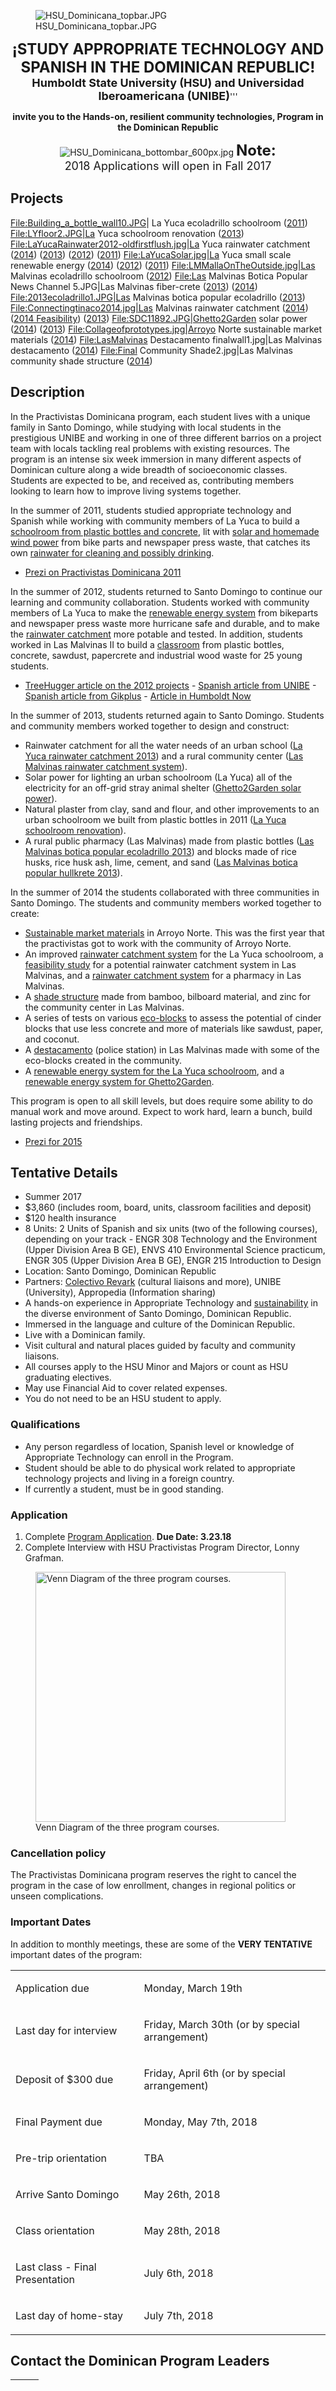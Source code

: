 {{Practivistas Dominicana header}}
[[File:HSU Dominicana topbar.JPG|center]]
<div style="text-align: center;">
'''<font size="5">¡STUDY APPROPRIATE TECHNOLOGY AND SPANISH IN THE DOMINICAN REPUBLIC!</font>'''<br />
'''<font size="4">Humboldt State University (HSU) and Universidad Iberoamericana (UNIBE)'''</font>'''

'''invite you to the Hands-on, resilient community technologies, Program in the Dominican Republic'''

[[File:HSU_Dominicana_bottombar_600px.jpg‎|center]]
'''<font size="5">Note:'''<br /></font>'''
'''<font size="4">2018 Applications will open in Fall 2017</font></div>


==Projects==
{{Tocright}}
<gallery caption="Practivistas Dominicana Projects" widths=200>
File:Building_a_bottle_wall10.JPG| La Yuca ecoladrillo schoolroom ([[La Yuca ecoladrillo schoolroom 2011|2011]]) 
File:LYfloor2.JPG|La Yuca schoolroom renovation ([[La Yuca schoolroom renovation|2013]])
File:LaYucaRainwater2012-oldfirstflush.jpg|La Yuca rainwater catchment ([[La Yuca rainwater 2014|2014]]) ([[La Yuca rainwater catchment 2013|2013]]) ([[La Yuca rainwater catchment 2012|2012]]) ([[La Yuca rainwater catchment 2011|2011]])
File:LaYucaSolar.jpg|La Yuca small scale renewable energy ([[La Yuca renewable energy 2014|2014]]) ([[La Yuca small scale renewable energy 2012|2012]]) ([[La Yuca small scale renewable energy 2011|2011]])
File:LMMallaOnTheOutside.jpg|Las Malvinas ecoladrillo schoolroom ([[Las Malvinas ecoladrillo schoolroom|2012]])
File:Las Malvinas Botica Popular News Channel 5.JPG|Las Malvinas fiber-crete ([[Las Malvinas botica popular hullkrete 2013|2013]]) ([[Hullkrete and fiber-crete|2014]])
File:2013ecoladrillo1.JPG|Las Malvinas botica popular ecoladrillo ([[Las Malvinas botica popular ecoladrillo 2013|2013]]) 
File:Connectingtinaco2014.jpg|Las Malvinas rainwater catchment ([[Las Malvinas rainwater 2014|2014]]) ([[Las Malvinas rainwater feasibility study 2014|2014 Feasibility]]) ([[Las Malvinas Rainwater Catchment System|2013]]) 
File:SDC11892.JPG|Ghetto2Garden solar power ([[Ghetto2Garden renewable energy 2014|2014]]) ([[Ghetto2Garden solar power|2013]])
File:Collageofprototypes.jpg|Arroyo Norte sustainable market materials ([[Arroyo Norte sustainable market materials|2014]])
File:LasMalvinas Destacamento finalwall1.jpg|Las Malvinas destacamento ([[Las Malvinas destacamento|2014]])
File:Final Community Shade2.jpg|Las Malvinas community shade structure ([[Las Malvinas community center shade|2014]])
</gallery>

==Description==
In the Practivistas Dominicana program, each student lives with a unique family in Santo Domingo, while studying with local students in the prestigious UNIBE and working in one of three different barrios on a project team with locals tackling real problems with existing resources. The program is an intense six week immersion in many different aspects of Dominican culture along a wide breadth of socioeconomic classes. Students are expected to be, and received as, contributing members looking to learn how to improve living systems together. 

In the summer of 2011, students studied appropriate technology and Spanish while working with community members of La Yuca to build a [[La Yuca ecoladrillo schoolroom| schoolroom from plastic bottles and concrete]], lit with [[La Yuca small scale renewable energy|solar and homemade wind power]] from bike parts and newspaper press waste, that catches its own [[La Yuca rainwater catchment|rainwater for cleaning and possibly drinking]]. 

* [http://prezi.com/fnjf2fqgibkv/hsu-dominicana-program-2011/ Prezi on Practivistas Dominicana 2011]

In the summer of 2012, students returned to Santo Domingo to continue our learning and community collaboration. Students worked with community members of La Yuca to make the [[La Yuca Small Scale Renewable Energy 2012|renewable energy system]] from bikeparts and newspaper press waste more hurricane safe and durable, and to make the [[La Yuca rainwater catchment 2012|rainwater catchment]] more potable and tested. In addition, students worked in Las Malvinas II to build a [[Las Malvinas ecoladrillo schoolroom 2012|classroom]] from plastic bottles, concrete, sawdust, papercrete and industrial wood waste for 25 young students.

* [http://www.treehugger.com/green-architecture/dominican-and-american-students-build-school-waste-products-and-concrete.html TreeHugger article on the 2012 projects] - [http://www.unibe.edu.do/aspx/Noticias_Detalle.aspx?ID=885 Spanish article from UNIBE] - [http://www.gikplus.com/data/escuela-yuca-ecoladrillo/ Spanish article from Gikplus] - [http://now.humboldt.edu/news/students-improve-on-sustainable-design-in-dominican-republic/ Article in Humboldt Now]

In the summer of 2013, students returned again to Santo Domingo. Students and community members worked together to design and construct:
* Rainwater catchment for all the water needs of an urban school ([[La Yuca rainwater catchment 2013]]) and a rural community center ([[Las Malvinas rainwater catchment system]]).
* Solar power for lighting an urban schoolroom (La Yuca) all of the electricity for an off-grid stray animal shelter ([[Ghetto2Garden solar power]]).
* Natural plaster from clay, sand and flour, and other improvements to an urban schoolroom we built from plastic bottles in 2011 ([[La Yuca schoolroom renovation]]).
* A rural public pharmacy (Las Malvinas) made from plastic bottles ([[Las Malvinas botica popular ecoladrillo 2013]]) and blocks made of rice husks, rice husk ash, lime, cement, and sand ([[Las Malvinas botica popular hullkrete 2013]]).

In the summer of 2014 the students collaborated with three communities in Santo Domingo. The students and community members worked together to create:
*[[Arroyo Norte sustainable market materials|Sustainable market materials]] in Arroyo Norte. This was the first year that the practivistas got to work with the community of Arroyo Norte.
*An improved [[La Yuca rainwater 2014|rainwater catchment system]] for the La Yuca schoolroom, a [[Las Malvinas rainwater feasibility study 2014|feasibility study]] for a potential rainwater catchment system in Las Malvinas, and a [[Las Malvinas rainwater 2014|rainwater catchment system]] for a pharmacy in Las Malvinas.
*A [[Las Malvinas community center shade|shade structure]] made from bamboo, bilboard material, and zinc for the community center in Las Malvinas.
*A series of tests on various [[Hullkrete and fiber-crete|eco-blocks]] to assess the potential of cinder blocks that use less concrete and more of materials like sawdust, paper, and coconut.
*A [[Las Malvinas destacamento|destacamento]] (police station) in Las Malvinas made with some of the eco-blocks created in the community.
*A [[La Yuca renewable energy 2014|renewable energy system for the La Yuca schoolroom]], and a [[Ghetto2Garden renewable energy 2014|renewable energy system for Ghetto2Garden]].

This program is open to all skill levels, but does require some ability to do manual work and move around. Expect to work hard, learn a bunch, build lasting projects and friendships.

* [https://prezi.com/qm1a-y33awaa/copy-of-practivistas-dominicana-2014/ Prezi for 2015]

==Tentative Details==
* Summer 2017
* $3,860 (includes room, board, units, classroom facilities and deposit) 
* $120 health insurance
* 8 Units: 2 Units of Spanish and six units (two of the following courses), depending on your track - ENGR 308 Technology and the Environment (Upper Division Area B GE), ENVS 410 Environmental Science practicum, ENGR 305 (Upper Division Area B GE), ENGR 215 Introduction to Design
* Location: Santo Domingo, Dominican Republic
* Partners: [https://www.facebook.com/ColectivoRevark Colectivo Revark] (cultural liaisons and more), UNIBE (University), Appropedia (Information sharing)
* A hands-on experience in Appropriate Technology and [[sustainability]] in the diverse environment of Santo Domingo, Dominican Republic.
* Immersed in the language and culture of the Dominican Republic.
* Live with a Dominican family.
* Visit cultural and natural places guided by faculty and community liaisons.
* All courses apply to the HSU Minor and Majors or count as HSU graduating electives.
* May use Financial Aid to cover related expenses.
* You do not need to be an HSU student to apply.

===Qualifications===
* Any person regardless of location, Spanish level or knowledge of Appropriate Technology can enroll in the Program.
* Student should be able to do physical work related to appropriate technology projects and living in a foreign country.
* If currently a student, must be in good standing.

===Application===
#Complete [https://humboldt-international.terradotta.com/index.cfm?FuseAction=Security.Login&Program_ID=15208&Referer=index%2Ecfm%3FFuseAction%3DStudents%2EApply%26Program_ID%3D15208 Program Application]. '''Due Date: 3.23.18'''
# Complete Interview with HSU Practivistas Program Director, Lonny Grafman.
[[File:ChiapasVenn.png|thumb|right|400px|Venn Diagram of the three program courses.]]

===Cancellation policy===
The Practivistas Dominicana program reserves the right to cancel the program in the case of low enrollment, changes in regional politics or unseen complications.

===Important Dates===
In addition to monthly meetings, these are some of the '''VERY TENTATIVE''' important dates of the program:

{| class="wikitable"
|-
| Application due 
|Monday, March 19th
|-
| Last day for interview    
| Friday, March 30th (or by special arrangement)
|-
| Deposit of $300 due
| Friday, April 6th (or by special arrangement)
|-
| Final Payment due
| Monday, May 7th, 2018
|-
| Pre-trip orientation
| TBA
|-
| Arrive Santo Domingo
| May 26th, 2018
|-
| Class orientation   
| May 28th, 2018
|-
| Last class - Final Presentation
| July 6th, 2018
|-
| Last day of home-stay
| July 7th, 2018
|}

==Contact the Dominican Program Leaders==

{| width="86%" border="1"
| width="10%" |
|-
| width="10%" |
[[File:Wilfredo-Square.png]]
| width="90%" |
National Coordinator - Wilfredo Mena Veras, [mailto:wilfredo@practivistas.org?subject=Practivistas_Program wilfredo@practivistas.org]

[[User:Wilfredo|Wilfredo's Appropedia user page]]
|-
| width="10%" |
[[Image:t_grafman.JPG]]
| width="90%" |
Director Lonny Grafman, [mailto:lonny@humboldt.edu?subject=Chiapas_Program lonny@humboldt.edu]

Humboldt State University, [http://www.humboldt.edu/engineering/ Department of Environmental Resources Engineering]: (707) 826-3649
|}

''No employee or student shall on the basis of race, color, gender, religion, age, sexual orientation, marital status, pregnancy, disability, veteran status or national or ethnic origin be excluded from participation in, be denied the benefits of or be otherwise subjected to unlawful discrimination, including discriminatory harassment, under any program of the University.''

==Courses==
[[File:Practivistas yes no registration for units.JPG|right|thumb|300px|Credit flowchart for Practivistas]]
Don't let the engineering courses fool you. This program is not just for engineers. The best solutions to the toughest problems come from the most diverse teams. We are open to all majors and community members as well.

The main courses for the summer program, totaling eight semester units, are as follows:
* 2 Units of Spanish: '''SPAN 250''', Conversational Spanish
* 6 units (two of the following courses), depending on your track: '''ENGR 308''' Technology and the Environment (Upper Division Area B GE), '''ENVS 410''' Environmental Science practicum, '''ENGR 305''' Appropriate Technology (Upper Division Area B GE), '''ENGR 215''' Introduction to Design



Note: Exceptions and alternates can be made in some special cases (especially when a student has already completed one of the courses).

==Video==
<center>{{#widget:YouTube|id=pc3C6OwfhOE}}</center>

== See More ==
* [[Practivistas Dominicana/handbook]]
* [[Practivistas Dominicana/what to bring]]
* Join the Practivistas Dominicana Facebook group at http://on.fb.me/HSUdom.

[[Category:Practivistas Dominicana Program]]